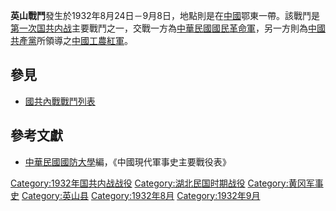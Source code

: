 {{Infobox Military Conflict|
campaign=|
image=|
caption=|
conflict=英山戰鬥|
date=1932年8月24日－9月8日|
place=[[中國|中國]]鄂東|
result=雙方激戰於羅城北端|
combatant1=中華民國國民革命軍5縱隊、54師、47師|
combatant2=獨13團| 
commander1=[[上官雲相|上官雲相]]、[[郝夢齡|郝夢齡]]|
commander2=－|
strength1=|
strength2=3000|
casualties1=|
casualties2=|
}}
'''英山戰鬥'''發生於1932年8月24日－9月8日，地點則是在[[中國|中國]]鄂東一帶。該戰鬥是[[第一次国共内战|第一次国共内战]]主要戰鬥之一，交戰一方為[[中華民國|中華民國]][[國民革命軍|國民革命軍]]，另一方則為[[中國共產黨|中國共產黨]]所領導之[[中國工農紅軍|中國工農紅軍]]。
==參見==
*[[國共內戰戰鬥列表|國共內戰戰鬥列表]]
==參考文獻==
*[[中華民國|中華民國]][[國防大學_(臺灣)|國防大學]]編，《中國現代軍事史主要戰役表》

[[Category:1932年国共内战战役|Category:1932年国共内战战役]]
[[Category:湖北民国时期战役|Category:湖北民国时期战役]]
[[Category:黄冈军事史|Category:黄冈军事史]]
[[Category:英山县|Category:英山县]]
[[Category:1932年8月|Category:1932年8月]]
[[Category:1932年9月|Category:1932年9月]]